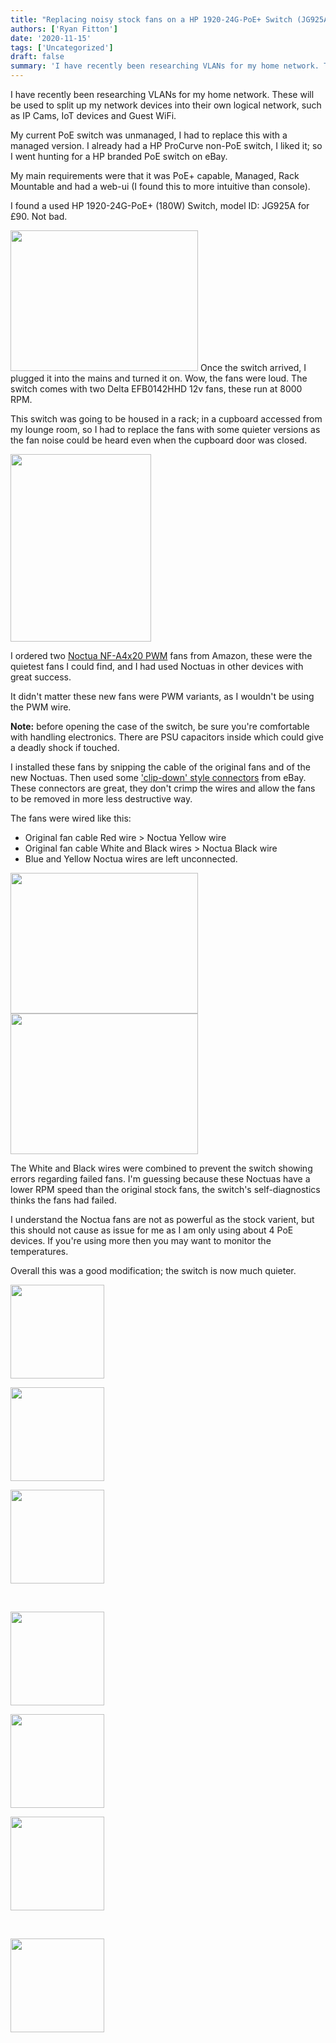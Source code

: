 ```yaml
---
title: "Replacing noisy stock fans on a HP 1920-24G-PoE+ Switch (JG925A)"
authors: ['Ryan Fitton']
date: '2020-11-15'
tags: ['Uncategorized']
draft: false
summary: 'I have recently been researching VLANs for my home network. These will be used to split up my network devices into their own logical network, such as IP Cams, IoT devices and Guest WiFi. My current PoE switch was unmanaged, I had to replace this with a managed version. I already had a HP ProCurve ...'
---
```


I have recently been researching VLANs for my home network. These will be used to split up my network devices into their own logical network, such as IP Cams, IoT devices and Guest WiFi.

My current PoE switch was unmanaged, I had to replace this with a managed version. I already had a HP ProCurve non-PoE switch, I liked it; so I went hunting for a HP branded PoE switch on eBay.

My main requirements were that it was PoE+ capable, Managed, Rack Mountable and had a web-ui (I found this to more intuitive than console).

I found a used HP 1920-24G-PoE+ (180W) Switch, model ID: JG925A for £90. Not bad.

<a href="/cdn-cgi/image/quality=75,format=webp/static/img/blog/2020/11/hp_1920_2-scaled.jpg"><img loading="lazy"  src="/cdn-cgi/image/quality=75,format=webp/static/img/blog/2020/11/hp_1920_2-300x225.jpg" alt="" width="300" height="225" srcSet="/cdn-cgi/image/quality=75,format=webp/static/img/blog/2020/11/hp_1920_2-300x225.jpg 300w, /cdn-cgi/image/quality=75,format=webp/static/img/blog/2020/11/hp_1920_2-1024x767.jpg 1024w, /cdn-cgi/image/quality=75,format=webp/static/img/blog/2020/11/hp_1920_2-768x576.jpg 768w, /cdn-cgi/image/quality=75,format=webp/static/img/blog/2020/11/hp_1920_2-1536x1151.jpg 1536w, /cdn-cgi/image/quality=75,format=webp/static/img/blog/2020/11/hp_1920_2-2048x1535.jpg 2048w" sizes="(max-width: 300px) 100vw, 300px" /></a>
Once the switch arrived, I plugged it into the mains and turned it on. Wow, the fans were loud. The switch comes with two Delta EFB0142HHD 12v fans, these run at 8000 RPM.

This switch was going to be housed in a rack; in a cupboard accessed from my lounge room, so I had to replace the fans with some quieter versions as the fan noise could be heard even when the cupboard door was closed.

<a href="/cdn-cgi/image/quality=75,format=webp/static/img/blog/2020/11/hp_1920_3-scaled.jpg"><img loading="lazy"  src="/cdn-cgi/image/quality=75,format=webp/static/img/blog/2020/11/hp_1920_3-225x300.jpg" alt="" width="225" height="300" srcSet="/cdn-cgi/image/quality=75,format=webp/static/img/blog/2020/11/hp_1920_3-225x300.jpg 225w, /cdn-cgi/image/quality=75,format=webp/static/img/blog/2020/11/hp_1920_3-768x1024.jpg 768w, /cdn-cgi/image/quality=75,format=webp/static/img/blog/2020/11/hp_1920_3-1152x1536.jpg 1152w, /cdn-cgi/image/quality=75,format=webp/static/img/blog/2020/11/hp_1920_3-1536x2048.jpg 1536w, /cdn-cgi/image/quality=75,format=webp/static/img/blog/2020/11/hp_1920_3-scaled.jpg 1920w" sizes="(max-width: 225px) 100vw, 225px" /></a>

I ordered two [Noctua NF-A4x20 PWM](https://www.amazon.co.uk/Noctua-NF-A4x20-PWM-Premium-40x20mm/dp/B07125KWG1/ref=as_li_ss_tl?ie=UTF8&psc=1&ref=ppx_pop_mob_b_asin_title&linkCode=ll1&tag=ryanfittoncou-21&linkId=bda93790e47185466fc7099264289da9&language=en_GB) fans from Amazon, these were the quietest fans I could find, and I had used Noctuas in other devices with great success.

It didn't matter these new fans were PWM variants, as I wouldn't be using the PWM wire.

**Note:** before opening the case of the switch, be sure you're comfortable with handling electronics. There are PSU capacitors inside which could give a deadly shock if touched.

I installed these fans by snipping the cable of the original fans and of the new Noctuas. Then used some ['clip-down' style connectors](https://www.ebay.co.uk/itm/Wago-type-in-line-Electrical-Connectors-Wire-Block-Clamp-Terminal-Cable-Reusable/264655941031?pageci=191f7a3d-467e-4332-8e99-3dbccf63c998) from eBay. These connectors are great, they don't crimp the wires and allow the fans to be removed in more less destructive way.

The fans were wired like this:

-   Original fan cable Red wire \> Noctua Yellow wire
-   Original fan cable White and Black wires \> Noctua Black wire
-   Blue and Yellow Noctua wires are left unconnected.

<a href="/cdn-cgi/image/quality=75,format=webp/static/img/blog/2020/11/hp_1920_5-scaled.jpg"><img loading="lazy"  src="/cdn-cgi/image/quality=75,format=webp/static/img/blog/2020/11/hp_1920_5-300x225.jpg" alt="" width="300" height="225" srcSet="/cdn-cgi/image/quality=75,format=webp/static/img/blog/2020/11/hp_1920_5-300x225.jpg 300w, /cdn-cgi/image/quality=75,format=webp/static/img/blog/2020/11/hp_1920_5-1024x768.jpg 1024w, /cdn-cgi/image/quality=75,format=webp/static/img/blog/2020/11/hp_1920_5-768x576.jpg 768w, /cdn-cgi/image/quality=75,format=webp/static/img/blog/2020/11/hp_1920_5-1536x1152.jpg 1536w, /cdn-cgi/image/quality=75,format=webp/static/img/blog/2020/11/hp_1920_5-2048x1536.jpg 2048w" sizes="(max-width: 300px) 100vw, 300px" /></a> <a href="/cdn-cgi/image/quality=75,format=webp/static/img/blog/2020/11/hp_1920_6-scaled.jpg"><img loading="lazy"  src="/cdn-cgi/image/quality=75,format=webp/static/img/blog/2020/11/hp_1920_6-300x225.jpg" alt="" width="300" height="225" srcSet="/cdn-cgi/image/quality=75,format=webp/static/img/blog/2020/11/hp_1920_6-300x225.jpg 300w, /cdn-cgi/image/quality=75,format=webp/static/img/blog/2020/11/hp_1920_6-1024x768.jpg 1024w, /cdn-cgi/image/quality=75,format=webp/static/img/blog/2020/11/hp_1920_6-768x576.jpg 768w, /cdn-cgi/image/quality=75,format=webp/static/img/blog/2020/11/hp_1920_6-1536x1152.jpg 1536w, /cdn-cgi/image/quality=75,format=webp/static/img/blog/2020/11/hp_1920_6-2048x1536.jpg 2048w" sizes="(max-width: 300px) 100vw, 300px" /></a>

The White and Black wires were combined to prevent the switch showing errors regarding failed fans. I'm guessing because these Noctuas have a lower RPM speed than the original stock fans, the switch's self-diagnostics thinks the fans had failed.

I understand the Noctua fans are not as powerful as the stock varient, but this should not cause as issue for me as I am only using about 4 PoE devices. If you're using more then you may want to monitor the temperatures.

Overall this was a good modification; the switch is now much quieter.

<div id='gallery-1'><dl>
    <dt class='gallery-icon portrait'>
        <a href='/blog/blog/hp_1920_1/'><img width="150" height="150" src="/cdn-cgi/image/quality=75,format=webp/static/img/blog/2020/11/hp_1920_1-150x150.jpg" class="attachment-thumbnail size-thumbnail" alt="" loading="lazy" /></a>
    </dt></dl><dl class='gallery-item'>
    <dt class='gallery-icon landscape'>
        <a href='/blog/blog/replacing-noisy-stock-fans-on-a-hp-1920-24g-poe-switch-jg925a/hp_1920_2/'><img width="150" height="150" src="/cdn-cgi/image/quality=75,format=webp/static/img/blog/2020/11/hp_1920_2-150x150.jpg" class="attachment-thumbnail size-thumbnail" alt="" loading="lazy" /></a>
    </dt></dl><dl class='gallery-item'>
    <dt class='gallery-icon landscape'>
        <a href='/blog/blog/replacing-noisy-stock-fans-on-a-hp-1920-24g-poe-switch-jg925a/hp_1920_5/'><img width="150" height="150" src="/cdn-cgi/image/quality=75,format=webp/static/img/blog/2020/11/hp_1920_5-150x150.jpg" class="attachment-thumbnail size-thumbnail" alt="" loading="lazy" /></a>
    </dt></dl><br style={{clear: 'both'}} /><dl class='gallery-item'>
    <dt class='gallery-icon landscape'>
        <a href='/blog/blog/replacing-noisy-stock-fans-on-a-hp-1920-24g-poe-switch-jg925a/hp_1920_6/'><img width="150" height="150" src="/cdn-cgi/image/quality=75,format=webp/static/img/blog/2020/11/hp_1920_6-150x150.jpg" class="attachment-thumbnail size-thumbnail" alt="" loading="lazy" /></a>
    </dt></dl><dl class='gallery-item'>
    <dt class='gallery-icon landscape'>
        <a href='/blog/blog/replacing-noisy-stock-fans-on-a-hp-1920-24g-poe-switch-jg925a/hp_1920_4/'><img width="150" height="150" src="/cdn-cgi/image/quality=75,format=webp/static/img/blog/2020/11/hp_1920_4-150x150.jpg" class="attachment-thumbnail size-thumbnail" alt="" loading="lazy" /></a>
    </dt></dl><dl class='gallery-item'>
    <dt class='gallery-icon portrait'>
        <a href='/blog/blog/replacing-noisy-stock-fans-on-a-hp-1920-24g-poe-switch-jg925a/hp_1920_3/'><img width="150" height="150" src="/cdn-cgi/image/quality=75,format=webp/static/img/blog/2020/11/hp_1920_3-150x150.jpg" class="attachment-thumbnail size-thumbnail" alt="" loading="lazy" /></a>
    </dt></dl><br style={{clear: 'both'}} /><dl class='gallery-item'>
    <dt class='gallery-icon landscape'>
        <a href='/blog/blog/hp_1920_7/'><img width="150" height="150" src="/cdn-cgi/image/quality=75,format=webp/static/img/blog/2020/11/hp_1920_7-150x150.jpeg" class="attachment-thumbnail size-thumbnail" alt="" loading="lazy" /></a>
    </dt></dl>
    <br style={{clear: 'both'}} />
</div>